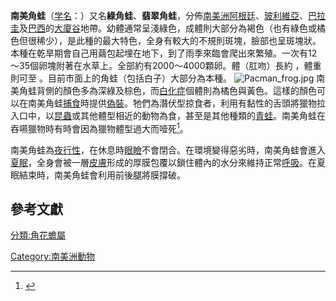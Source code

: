 {{speciesbox
| name = 南美角蛙
| status = LC 
| status_system = iucn3.1
| status_ref = <ref>{{Cite journal | author = Reichle | display-authors = etal | title = ''Ceratophrys cranwelli'' | journal = [[The_IUCN_Red_List_of_Threatened_Species|The IUCN Red List of Threatened Species]] | volume = 2004 | page = e.T56338A11464257 | publisher = [[IUCN|IUCN]] | date = 2004 | url = http://www.iucnredlist.org/details/56338/0 | doi = 10.2305/IUCN.UK.2004.RLTS.T56338A11464257.en | access-date = 9 January 2018 | archive-date = 2018-06-02 | archive-url = https://web.archive.org/web/20180602034814/http://www.iucnredlist.org/details/56338/0 | dead-url = no }}</ref>
| trend = down
| image = Cranwell's_horned_frog.jpg
| image_width = 250px
| taxon = Ceratophrys cranwelli
| binomial = ''Ceratophrys cranwelli''
| authority = (Barrio, 1980年)
}}
'''南美角蛙'''（[[学名|学名]]：''{{lang|la|Ceratophrys cranwelli}}''）又名'''綠角蛙'''、'''翡翠角蛙'''，分佈[[南美洲|南美洲]][[阿根廷|阿根廷]]、[[玻利維亞|玻利維亞]]、[[巴拉圭|巴拉圭]]及[[巴西|巴西]]的[[大廈谷|大廈谷]]地帶。幼體通常呈淺綠色，成體則大部分為褐色（也有綠色或橘色但很稀少），是此種的最大特色，全身有較大的不規則斑塊，臉部也呈斑塊狀。本種在乾旱期會自己用繭包起埋在地下，到了雨季來臨會爬出來繁殖。一次有12～35個卵塊附著在水草上。全部約有2000～4000顆卵。體（肛吻）長約 {{convert|8|–|13|cm|in|abbr=on}}，體重則可至 {{convert|0.5|kg|lb|abbr=on}}。目前市面上的角蛙（包括白子）大部分為本種。
[[File:Pacman_frog.jpg|left]]
南美角蛙背側的顏色多為深綠及棕色，而[[白化症|白化症]]個體則為橘色與黃色。這樣的顏色可以在南美角蛙[[捕食|捕食]]時提供[[偽裝_(動物學)|偽裝]]。牠們為潛伏型掠食者，利用有黏性的舌頭將獵物拉入口中，以[[昆蟲|昆蟲]]或其他體型相近的動物為食，甚至是其他種類的[[青蛙|青蛙]]。南美角蛙在吞嚥獵物時有時會因為獵物體型過大而噎死<ref>{{Cite web|url=http://www.waza.org/en/zoo/choose-a-species/amphibians/frogs-and-toads/ceratophrys-cranwelli|title=Chacoan Horned Frog - Ceratophrys cranwelli : WAZA : World Association of Zoos and Aquariums|last=WAZA|website=www.waza.org|language=en|access-date=2018-11-10|archive-url=https://web.archive.org/web/20160702012438/http://www.waza.org/en/zoo/choose-a-species/amphibians/frogs-and-toads/ceratophrys-cranwelli|archive-date=2016-07-02|dead-url=yes}}</ref>。

南美角蛙為[[夜行性|夜行性]]，在休息時[[眼瞼|眼瞼]]不會閉合。在環境變得惡劣時，南美角蛙會進入[[夏眠|夏眠]]，全身會被一層[[皮膚|皮膚]]形成的厚膜包覆以鎖住體內的水分來維持正常[[呼吸_(生理學)|呼吸]]。在夏眠結束時，南美角蛙會利用前後腿將膜撐破。

==參考文獻==
{{reflist}}

{{Taxonbar|from=Q2703445}}
[[分類:角花蟾屬|分類:角花蟾屬]]
[[Category:南美洲動物|Category:南美洲動物]]